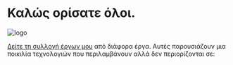 

# Καλώς ορίσατε όλοι.

<Image src={logo} height={100} width={100} alt="logo" />

[Δείτε τη συλλογή έργων μου](/works/) από διάφορα έργα. Αυτές παρουσιάζουν μια ποικιλία τεχνολογιών που περιλαμβάνουν αλλά δεν περιορίζονται σε:

<Technologies />
<Search />
